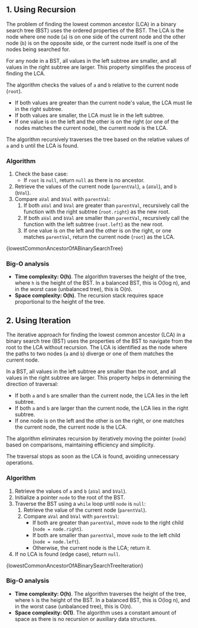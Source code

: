 

## 1. Using Recursion

The problem of finding the lowest common ancestor (LCA) in a binary search tree (BST) uses the ordered properties of the BST. The LCA is the node where one node (`a`) is on one side of the current node and the other node (`b`) is on the opposite side, or the current node itself is one of the nodes being searched for.

For any node in a BST, all values in the left subtree are smaller, and all values in the right subtree are larger. This property simplifies the process of finding the LCA.

The algorithm checks the values of `a` and `b` relative to the current node (`root`).

- If both values are greater than the current node's value, the LCA must lie in the right subtree.
- If both values are smaller, the LCA must lie in the left subtree.
- If one value is on the left and the other is on the right (or one of the nodes matches the current node), the current node is the LCA.

The algorithm recursively traverses the tree based on the relative values of `a` and `b` until the LCA is found.

### Algorithm

1. Check the base case:
   - If `root` is `null`, return `null` as there is no ancestor.
2. Retrieve the values of the current node (`parentVal`), `a` (`aVal`), and `b` (`bVal`).
3. Compare `aVal` and `bVal` with `parentVal`:
   1. If both `aVal` and `bVal` are greater than `parentVal`, recursively call the function with the right subtree (`root.right`) as the new root.
   2. If both `aVal` and `bVal` are smaller than `parentVal`, recursively call the function with the left subtree (`root.left`) as the new root.
   3. If one value is on the left and the other is on the right, or one matches `parentVal`, return the current node (`root`) as the LCA.

<MDXCodeBlock>{lowestCommonAncestorOfABinarySearchTree}</MDXCodeBlock>

### Big-O analysis

- **Time complexity: O(h)**. The algorithm traverses the height of the tree, where `h` is the height of the BST. In a balanced BST, this is O(log n), and in the worst case (unbalanced tree), this is O(n).
- **Space complexity: O(h)**. The recursion stack requires space proportional to the height of the tree.

## 2. Using Iteration

The iterative approach for finding the lowest common ancestor (LCA) in a binary search tree (BST) uses the properties of the BST to navigate from the root to the LCA without recursion. The LCA is identified as the node where the paths to two nodes (`a` and `b`) diverge or one of them matches the current node.

In a BST, all values in the left subtree are smaller than the root, and all values in the right subtree are larger. This property helps in determining the direction of traversal:

- If both `a` and `b` are smaller than the current node, the LCA lies in the left subtree.
- If both `a` and `b` are larger than the current node, the LCA lies in the right subtree.
- If one node is on the left and the other is on the right, or one matches the current node, the current node is the LCA.

The algorithm eliminates recursion by iteratively moving the pointer (`node`) based on comparisons, maintaining efficiency and simplicity.

The traversal stops as soon as the LCA is found, avoiding unnecessary operations.

### Algorithm

1. Retrieve the values of `a` and `b` (`aVal` and `bVal`).
2. Initialize a pointer `node` to the root of the BST.
3. Traverse the BST using a `while` loop until `node` is `null`:
   1. Retrieve the value of the current node (`parentVal`).
   2. Compare `aVal` and `bVal` with `parentVal`:
      - If both are greater than `parentVal`, move `node` to the right child (`node = node.right`).
      - If both are smaller than `parentVal`, move `node` to the left child (`node = node.left`).
      - Otherwise, the current node is the LCA; return it.
4. If no LCA is found (edge case), return `null`.

<MDXCodeBlock>{lowestCommonAncestorOfABinarySearchTreeIteration}</MDXCodeBlock>

### Big-O analysis

- **Time complexity: O(h)**. The algorithm traverses the height of the tree, where `h` is the height of the BST. In a balanced BST, this is O(log n), and in the worst case (unbalanced tree), this is O(n).
- **Space complexity: O(1)**. The algorithm uses a constant amount of space as there is no recursion or auxiliary data structures.
